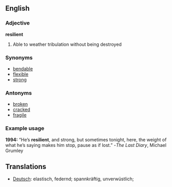 ==English==
===Adjective===
'''resilient'''
#Able to weather tribulation without being destroyed
===Synonyms===
* [[bendable]]
* [[flexible]]
* [[strong]]
===Antonyms===
* [[broken]]
* [[cracked]]
* [[fragile]]
===Example usage===
'''1994:''' “He’s '''resilient''', and strong, but sometimes tonight, here, the weight of what he’s saying makes him stop, pause as if lost.”  -''The Last Diary'', Michael Grumley
== Translations ==
*[[Deutsch]]: elastisch, federnd; spannkräftig, unverwüstlich;
